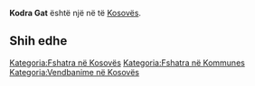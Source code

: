 {{Fshat në 
 | Emri                = Kodra Gat
 | EmriAlt                = 
 | NAME_SHORT_FORM=      
 | NAME_GENERIC=      
 | NAME_SORT_NAME_RO=      KODRAGAT
 | FULL_NAME_RO = Kodra Gat
 | FULL_NAME_ND_RO=Kodra Gat
 | SORT_NAME_RG=GAT KODRA
 | FULL_NAME_RG=Gat, Kodra
 | FULL_NAME_ND_RG=Gat, Kodra
 | SRP_NAME_SHORT_FORM=      
 | SRP_NAME_GENERIC=      
 | SRP_NAME_SORT_NAME_RO=      
 | SRP_FULL_NAME_RO = 
 | SRP_FULL_NAME_ND_RO=
 | SRP_SORT_NAME_RG=
 | SRP_FULL_NAME_RG=
 | SRP_FULL_NAME_ND_RG=
 | Emri (Rasa dhanore) = 
 | Figura              = 
 | Shteti              = Kosovo
 | Komuna              = 
 | Kodi postar         = 
 | Sipërfaqja          = 

 | Popullsia           = 

 | Regj. i popullsisë  = 
 | Dend. e popullsisë  = 
 | Faqja zyrtare       = 
 <!--- Koordinatat ----> 
 | Gjerësia            = 42.449444
 | Gjatësia            = 20.932222
 | Lartësia            = 
}}
'''Kodra Gat''' është një [[]] në [[]] të [[Kosovës]].

<!-- == Gjeografia == -->
<!-- == Historia == -->
<!-- == Demografia == -->
== Shih edhe ==
{{Komuna }}
{{Kosovo-Administrata-Cung}}

[[Kategoria:Fshatra në Kosovës]]
[[Kategoria:Fshatra në Kommunes ]]
[[Kategoria:Vendbanime në Kosovës]]